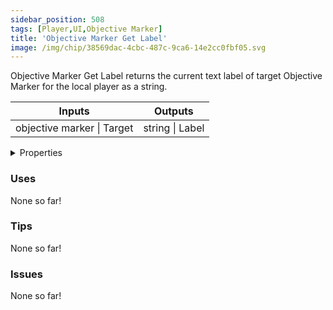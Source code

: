 ```yaml
---
sidebar_position: 508
tags: [Player,UI,Objective Marker]
title: 'Objective Marker Get Label'
image: /img/chip/38569dac-4cbc-487c-9ca6-14e2cc0fbf05.svg
---
```


Objective Marker Get Label returns the current text label of target Objective Marker for the local player as a string.



<IChip uuid="38569dac-4cbc-487c-9ca6-14e2cc0fbf05"/>

<table><thead><tr><th>Inputs</th><th>Outputs</th></tr></thead><tbody><tr><td>objective marker | Target</td><td>string | Label</td></tr></tbody></table>

<details>
  <summary>Properties</summary>
  <div>
    <div>
    <table>
      <tbody>
        <tr>
          <td>Is beta required?</td>
          <td>No</td>
        </tr>
        <tr>
          <td>Is chip a trolling risk?</td>
          <td>No</td>
        </tr>
        <tr>
          <td>Is chip a role assignment risk?</td>
          <td>No</td>
        </tr>
        <tr>
          <td>Chip UUID</td>
          <td>38569dac-4cbc-487c-9ca6-14e2cc0fbf05</td>
        </tr>
        <tr>
          <td>Room availability</td>
          <td>Available everywhere</td>
        </tr>
      </tbody>
    </table>
    </div>
  </div>
</details>

### Uses

None so far!

### Tips

None so far!

### Issues

None so far!